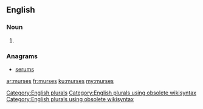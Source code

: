 ==English==

===Noun===
{{head|en}}

# {{plural of|murse}}

===Anagrams===
* [[serums#English|serums]]

[[Category:English plurals]][[Category:English plurals using obsolete wikisyntax]][[Category:English plurals using obsolete wikisyntax]]

[[ar:murses]]
[[fr:murses]]
[[ku:murses]]
[[my:murses]]